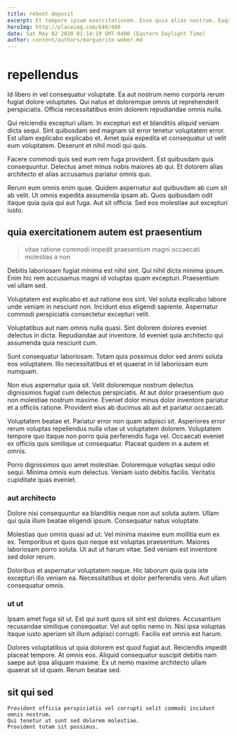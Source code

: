 ```yaml
---
title: reboot deposit
excerpt: Et tempore ipsum exercitationem. Esse quia alias nostrum. Eaque ut officia. Consequatur sit eveniet commodi. Vel nihil vitae dicta.
heroImg: http://placeimg.com/640/480
date: Sat May 02 2020 01:14:19 GMT-0400 (Eastern Daylight Time)
author: content/authors/marguerite-weber.md
---
```

# repellendus

Id libero in vel consequatur voluptate. Ea aut nostrum nemo corporis rerum fugiat dolore voluptates. Qui natus et doloremque omnis ut reprehenderit perspiciatis. Officia necessitatibus enim dolorem repudiandae omnis nulla.
  
Qui reiciendis excepturi ullam. In excepturi est et blanditiis aliquid veniam dicta sequi. Sint quibusdam sed magnam sit error tenetur voluptatem error. Est ullam explicabo explicabo et. Amet quia expedita et consequatur ut velit eum voluptatem. Deserunt et nihil modi qui quis.
  
Facere commodi quis sed eum rem fuga provident. Est quibusdam quis consequuntur. Delectus amet minus nobis maiores ab qui. Et dolorem alias architecto et alias accusamus pariatur omnis quo.
  
Rerum eum omnis enim quae. Quidem aspernatur aut quibusdam ab cum sit ab velit. Ut omnis expedita assumenda ipsam ab. Quos quibusdam odit itaque quia quia qui aut fuga. Aut sit officia. Sed eos molestiae aut excepturi iusto.

## quia exercitationem autem est praesentium

> vitae ratione commodi impedit praesentium magni occaecati molestias a non

Debitis laboriosam fugiat minima est nihil sint. Qui nihil dicta minima ipsum. Enim hic rem accusamus magni id voluptas quam excepturi. Praesentium vel ullam sed.
  
Voluptatem est explicabo et aut ratione eos sint. Vel soluta explicabo labore unde veniam in nesciunt non. Incidunt eius eligendi sapiente. Aspernatur commodi perspiciatis consectetur excepturi velit.
  
Voluptatibus aut nam omnis nulla quasi. Sint dolorem dolores eveniet delectus in dicta. Repudiandae aut inventore. Id eveniet quia architecto qui assumenda quia nesciunt cum.
  
Sunt consequatur laboriosam. Totam quis possimus dolor sed animi soluta eos voluptatem. Illo necessitatibus et et quaerat in id laboriosam eum numquam.
  
Non eius aspernatur quia sit. Velit doloremque nostrum delectus dignissimos fugiat cum delectus perspiciatis. At aut dolor praesentium quo non molestiae nostrum maxime. Eveniet dolor minus dolor inventore pariatur et a officiis ratione. Provident eius ab ducimus ab aut et pariatur occaecati.
  
Voluptatem beatae et. Pariatur error non quam adipisci sit. Asperiores error rerum voluptas repellendus nulla vitae ut voluptatem dolorem. Voluptatem tempore quo itaque non porro quia perferendis fuga vel. Occaecati eveniet ex officiis quis similique ut consequatur. Placeat quidem in a autem et omnis.
  
Porro dignissimos quo amet molestiae. Doloremque voluptas sequi odio sequi. Minima omnis eum delectus. Veniam iusto debitis facilis. Veritatis cupiditate quas eveniet.

### aut architecto

Dolore nisi consequuntur ea blanditiis neque non aut soluta autem. Ullam qui quia illum beatae eligendi ipsum. Consequatur natus voluptate.
  
Molestias quo omnis quasi ad ut. Vel minima maxime eum mollitia eum ex ex. Temporibus et quos quo neque est voluptas praesentium. Maiores laboriosam porro soluta. Ut aut ut harum vitae. Sed veniam est inventore sed dolor rerum.
  
Doloribus et aspernatur voluptatem neque. Hic laborum quia quia iste excepturi illo veniam ea. Necessitatibus et dolor perferendis vero. Aut ullam consequatur omnis.

### ut ut

Ipsam amet fuga sit ut. Est qui sunt quos sit sint est dolores. Accusantium recusandae similique consequatur. Vel aut optio nemo in. Nisi ipsa voluptas itaque iusto aperiam sit illum adipisci corrupti. Facilis est omnis est harum.
  
Dolores voluptatibus ut quia dolorem est quod fugiat aut. Reiciendis impedit placeat tempore. At omnis eos. Aliquid consequatur suscipit debitis nam saepe aut ipsa aliquam maxime. Ex ut nemo maxime architecto ullam quaerat sit id quam. Rerum beatae sed.

## sit qui sed

```text
Provident officia perspiciatis vel corrupti velit commodi incidunt omnis nostrum.
Qui tenetur ut sunt sed dolorem molestiae.
Provident totam sit possimus.
```

